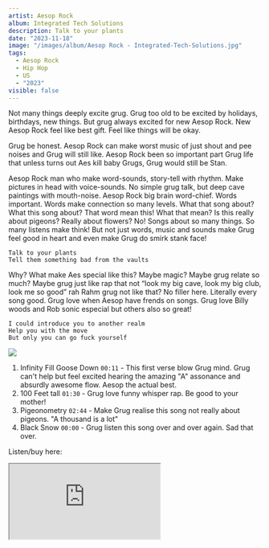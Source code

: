 ```yaml
---
artist: Aesop Rock
album: Integrated Tech Solutions
description: Talk to your plants
date: "2023-11-18"
image: "/images/album/Aesop Rock - Integrated-Tech-Solutions.jpg"
tags:
  - Aesop Rock
  - Hip Hop
  - US
  - "2023"
visible: false
---
```


Not many things deeply excite grug. Grug too old to be excited by holidays, birthdays, new things. But grug always excited for new Aesop Rock. New Aesop Rock feel like best gift. Feel like things will be okay.

Grug be honest. Aesop Rock can make worst music of just shout and pee noises and Grug will still like. Aesop Rock been so important part Grug life that unless turns out Aes kill baby Grugs, Grug would still be Stan.

Aesop Rock man who make word-sounds, story-tell with rhythm. Make pictures in head with voice-sounds. No simple grug talk, but deep cave paintings with mouth-noise. Aesop Rock big brain word-chief. Words important. Words make connection so many levels. What that song about? What this song about? That word mean this! What that mean? Is this really about pigeons? Really about flowers? No! Songs about so many things. So many listens make think! But not just words, music and sounds make Grug feel good in heart and even make Grug do smirk stank face!

```
Talk to your plants
Tell them something bad from the vaults
```

Why? What make Aes special like this? Maybe magic? Maybe grug relate so much? Maybe grug just like rap that not “look my big cave, look my big club, look me so good” rah Rahm grug not like that? No filler here. Literally every song good. Grug love when Aesop have frends on songs. Grug love Billy woods and Rob sonic especial but others also so great!

```
I could introduce you to another realm
Help you with the move
But only you can go fuck yourself
```

<img src="\images\album\Aesop Rock - Integrated-Tech-Solutions - Aes.jpg" />

1.  Infinity Fill Goose Down `00:11` - This first verse blow Grug mind. Grug can't help but feel excited hearing the amazing "A" assonance and absurdly awesome flow. Aesop the actual best.
1.  100 Feet tall `01:30` - Grug love funny whisper rap. Be good to your mother!
1.  Pigeonometry `02:44` - Make Grug realise this song not really about pigeons. "A thousand is a lot"
1.  Black Snow `00:00` - Grug listen this song over and over again. Sad that over.

Listen/buy here:

<iframe
  style={{ border: "0", width: "350px", height: "1055px" }}
  src="https://bandcamp.com/EmbeddedPlayer/album=154091511/size=large/bgcol=333333/linkcol=ffffff/transparent=true/"
  seamless>
  <a href="https://aesoprock.bandcamp.com/album/integrated-tech-solutions">
    Integrated Tech Solutions by Aesop Rock
  </a>
</iframe>

